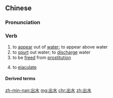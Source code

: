 ==Chinese==
{{zh-forms}}

===Pronunciation===
{{zh-pron
|m=chūshuǐ,er=y
|c=ceot1 seoi2
|h=pfs=chhut-súi
|mn=chhut-chúi
|cat=v
}}

===Verb===
{{zh-verb}}

# to [[appear]] out of [[water]]; to appear above water
# to [[spurt]] out water; to [[discharge]] water
# to be [[free]]d from [[prostitution]]
# {{lb|zh|slang}} to [[ejaculate]]

====Derived terms====
{{zh-der|出水口|出水夥計|出水芙蓉|芙蓉出水|荷花出水}}

[[zh-min-nan:出水]]
[[mg:出水]]
[[chr:出水]]
[[zh:出水]]